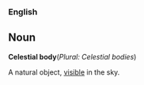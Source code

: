 ===English===

==Noun==

'''Celestial body'''(''Plural: Celestial bodies'')

A natural object, [[visible]] in the sky.